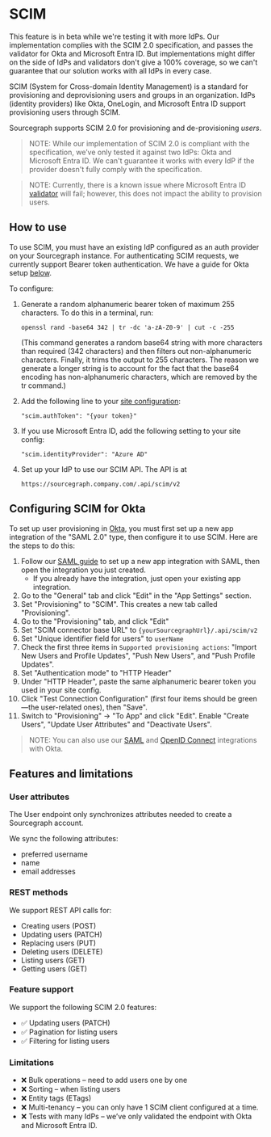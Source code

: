 # SCIM

<Callout type="info">This feature is in beta while we're testing it with more IdPs. Our implementation complies with the SCIM 2.0 specification, and passes the validator for Okta and Microsoft Entra ID. But implementations might differ on the side of IdPs and validators don't give a 100% coverage, so we can't guarantee that our solution works with all IdPs in every case.</Callout>

SCIM (System for Cross-domain Identity Management) is a standard for provisioning and deprovisioning users and groups in an organization. IdPs (identity providers) like Okta, OneLogin, and Microsoft Entra ID support provisioning users through SCIM.

Sourcegraph supports SCIM 2.0 for provisioning and de-provisioning _users_.

> NOTE: While our implementation of SCIM 2.0 is compliant with the specification, we’ve only tested it against two IdPs: Okta and Microsoft Entra ID. We can't guarantee it works with every IdP if the provider doesn't fully comply with the specification. 

> NOTE: Currently, there is a known issue where Microsoft Entra ID [validator](https://scimvalidator.microsoft.com/) will fail; however, this does not impact the ability to provision users. 

## How to use

To use SCIM, you must have an existing IdP configured as an auth provider on your Sourcegraph instance. For authenticating SCIM requests, we currently support Bearer token authentication. We have a guide for Okta setup [below](#setting-up-okta-as-the-idp).

To configure:

1. Generate a random alphanumeric bearer token of maximum 255 characters.
   To do this in a terminal, run:

   ```
   openssl rand -base64 342 | tr -dc 'a-zA-Z0-9' | cut -c -255
   ```

   (This command generates a random base64 string with more characters than required (342 characters) and then filters out non-alphanumeric characters. Finally, it trims the output to 255 characters. The reason we generate a longer string is to account for the fact that the base64 encoding has non-alphanumeric characters, which are removed by the tr command.)

2. Add the following line to your [site configuration](/admin/config/site_config):

   ```
   "scim.authToken": "{your token}"
   ```
3. If you use Microsoft Entra ID, add the following setting to your site config:

   ```
   "scim.identityProvider": "Azure AD"
   ```
4. Set up your IdP to use our SCIM API. The API is at

   ```
   https://sourcegraph.company.com/.api/scim/v2
   ```

## Configuring SCIM for Okta

To set up user provisioning in [Okta](https://help.okta.com/en-us/Content/Topics/Apps/Apps_App_Integration_Wizard_SCIM.htm), you must first set up a new app integration of the "SAML 2.0" type, then configure it to use SCIM. Here are the steps to do this:

1. Follow our [SAML guide](/admin/auth/saml/okta) to set up a new app integration with SAML, then open the integration you just created.
    - If you already have the integration, just open your existing app integration.
1. Go to the "General" tab and click "Edit" in the "App Settings" section.
1. Set "Provisioning" to "SCIM". This creates a new tab called "Provisioning".
1. Go to the "Provisioning" tab, and click "Edit"
1. Set "SCIM connector base URL" to `{yourSourcegraphUrl}/.api/scim/v2`
1. Set "Unique identifier field for users" to `userName`
1. Check the first three items in `Supported provisioning actions`: "Import New Users and Profile Updates", "Push New Users", and "Push Profile Updates".
1. Set "Authentication mode" to "HTTP Header"
1. Under "HTTP Header", paste the same alphanumeric bearer token you used in your site config.
1. Click "Test Connection Configuration" (first four items should be green—the user-related ones), then "Save".
1. Switch to "Provisioning" → "To App" and click "Edit". Enable "Create Users", "Update User Attributes" and "Deactivate Users".

> NOTE: You can also use our [SAML](/admin/auth/saml/okta) and [OpenID Connect](/admin/auth#openid-connect) integrations with Okta.

## Features and limitations

### User attributes

The User endpoint only synchronizes attributes needed to create a Sourcegraph account.

We sync the following attributes:

- preferred username
- name
- email addresses

### REST methods

We support REST API calls for:

- Creating users (POST)
- Updating users (PATCH)
- Replacing users (PUT)
- Deleting users (DELETE)
- Listing users (GET)
- Getting users (GET)

### Feature support

We support the following SCIM 2.0 features:

- ✅ Updating users (PATCH)
- ✅ Pagination for listing users
- ✅ Filtering for listing users

### Limitations

- ❌ Bulk operations – need to add users one by one
- ❌ Sorting – when listing users
- ❌ Entity tags (ETags)
- ❌ Multi-tenancy – you can only have 1 SCIM client configured at a time.
- ❌ Tests with many IdPs – we’ve only validated the endpoint with Okta and Microsoft Entra ID.
